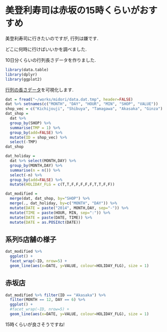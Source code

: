 美登利寿司は赤坂の15時くらいがおすすめ 
===

美登利寿司に行きたいのですが, 行列は嫌です. 

どこに何時に行けばいいかを調べました. 

10日分くらいの行列長さデータを作りました. 

```r
library(data.table)
library(dplyr)
library(ggplot2)
```

[行列の長さデータ](https://github.com/gghatano/midori_sushi)を可視化します. 

```r
dat = fread("~/works/midori/data.dat.tmp", header=FALSE)
dat %>% setnames(c("MONTH", "DAY", "HOUR", "MIN", "SHOP", "VALUE"))
shop_vec = c("Kichijouji", "Shibuya", "Tamagawa", "Akasaka", "Ginza")
dat_shop = 
  dat %>% 
  group_by(SHOP) %>% 
  summarise(TMP = 1) %>% 
  group_by(add=FALSE) %>% 
  mutate(ID = shop_vec) %>% 
  select(-TMP)
dat_shop

dat_holiday = 
  dat %>% select(MONTH,DAY) %>% 
  group_by(MONTH,DAY) %>%
  summarise(n = n()) %>% 
  select(-n) %>% 
  group_by(add=FALSE) %>% 
  mutate(HOLIDAY_FLG = c(T,T,F,F,F,F,F,T,T,F,F))

dat_modified = 
  merge(dat, dat_shop, by="SHOP") %>% 
  merge(., dat_holiday, by=c("MONTH", "DAY")) %>% 
  mutate(DATE = paste("2014", MONTH,DAY, sep="-")) %>% 
  mutate(TIME = paste(HOUR, MIN, sep=":")) %>% 
  mutate(DATE = paste(DATE, TIME)) %>% 
  mutate(DATE = as.POSIXct(DATE))  
```

## 系列5店舗の様子
```r
dat_modified %>% 
  ggplot() +
  facet_wrap(~ID, nrow=5) +
  geom_line(aes(x=DATE, y=VALUE, colour=HOLIDAY_FLG), size = 1)
```

## 赤坂店

```r
dat_modified %>% filter(ID == "Akasaka") %>% 
  filter(MONTH == 12, DAY == 6) %>% 
  ggplot() +
  #facet_wrap(~ID, nrow=5) +
  geom_line(aes(x=DATE, y=VALUE, colour=HOLIDAY_FLG), size = 1)
```

15時くらいが良さそうですね!




